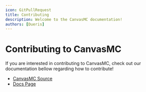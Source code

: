 ```yaml
---
icon: GitPullRequest
title: Contributing
description: Welcome to the CanvasMC documentation!
authors: [Dueris]
---
```


# Contributing to CanvasMC
If you are interested in contributing to CanvasMC, check out our documentation bellow regarding how to contribute!

- [CanvasMC Source](/developers/contributing/canvas)
- [Docs Page](/developers/contributing/docs)